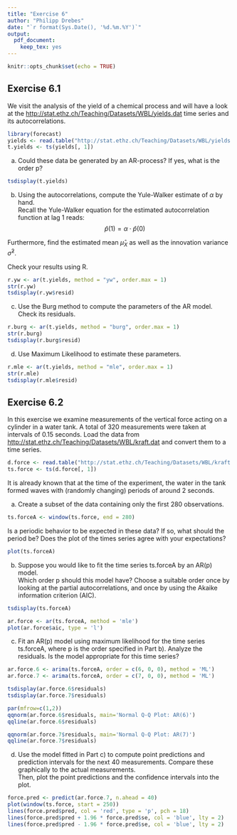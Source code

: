 ```yaml
---
title: "Exercise 6"
author: "Philipp Drebes"
date: "`r format(Sys.Date(), '%d.%m.%Y')`"
output:
  pdf_document:
    keep_tex: yes
---
```


```r
knitr::opts_chunk$set(echo = TRUE)
```

## Exercise 6.1

We visit the analysis of the yield of a chemical process and will have a look at the <http://stat.ethz.ch/Teaching/Datasets/WBL/yields.dat> time series and its autocorrelations.

```r
library(forecast)
yields <- read.table("http://stat.ethz.ch/Teaching/Datasets/WBL/yields.dat", header = FALSE)
t.yields <- ts(yields[, 1])
```

a)  Could these data be generated by an AR-process? If yes, what is the order p?

```r
tsdisplay(t.yields)
```

\textcolor{blue}{It could be an AR(p) process as the ACF has an exponential decay. The PACF has no significant values after lag 1, so we assume $p=1$.}

b)  Using the autocorrelations, compute the Yule-Walker estimate of $\alpha$ by hand.\
    Recall the Yule-Walker equation for the estimated autocorrelation function at lag 1 reads: $$\hat{p}(1) = \alpha \cdot \hat{p}(0)$$

Furthermore, find the estimated mean $\hat{\mu}_X$ as well as the innovation variance $\hat{\sigma}^2$.

Check your results using R.

```r
r.yw <- ar(t.yields, method = "yw", order.max = 1)
str(r.yw)
tsdisplay(r.yw$resid)
```

\textcolor{blue}{$\alpha$ is estimated at $\alpha =-0.39$.}

c)  Use the Burg method to compute the parameters of the AR model. Check its residuals.

```r
r.burg <- ar(t.yields, method = "burg", order.max = 1)
str(r.burg)
tsdisplay(r.burg$resid)
```

\textcolor{blue}{The autocorrelations of the residuals lie inside the confidence band. The residuals are stationary. $\alpha$ is estimated at $\alpha =-0.407$.}

d)  Use Maximum Likelihood to estimate these parameters.

```r
r.mle <- ar(t.yields, method = "mle", order.max = 1)
str(r.mle)
tsdisplay(r.mle$resid)
```

\textcolor{blue}{The autocorrelations of the residuals lie inside the confidence band. The residuals are stationary. $\alpha$ is estimated at $\alpha =-0.419$.}

## Exercise 6.2

In this exercise we examine measurements of the vertical force acting on a cylinder in a water tank. A total of 320 measurements were taken at intervals of 0.15 seconds. Load the data from <http://stat.ethz.ch/Teaching/Datasets/WBL/kraft.dat> and convert them to a time series.

```r
d.force <- read.table("http://stat.ethz.ch/Teaching/Datasets/WBL/kraft.dat", header = FALSE)
ts.force <- ts(d.force[, 1])
```

It is already known that at the time of the experiment, the water in the tank formed waves with (randomly changing) periods of around 2 seconds.

a)  Create a subset of the data containing only the first 280 observations.

```r
ts.forceA <- window(ts.force, end = 280)
```

Is a periodic behavior to be expected in these data? If so, what should the period be? Does the plot of the times series agree with your expectations?

\textcolor{blue}{Yes, a periodic behavior is expected, as the water in the tank forms waves. It is expected that the pressure on the cylinder increases and decreases with the pattern of the waves.}

```r
plot(ts.forceA)
```

b)  Suppose you would like to fit the time series ts.forceA by an AR(p) model.\
    Which order p should this model have? Choose a suitable order once by looking at the partial autocorrelations, and once by using the Akaike information criterion (AIC).

```r
tsdisplay(ts.forceA)

ar.force <- ar(ts.forceA, method = 'mle')
plot(ar.force$aic, type = 'l')
```

\textcolor{blue}{The PACF has no significant values after a lag of 6. We could assume that this is the order of the AR(p) process. In the AIC with the method MLE we observe the lowest value at lag 7. When fitting a model in step c) we will therefore compare the models with $p=6$ and $p=7$ and then decide which one has the better fit.}

c)  Fit an AR(p) model using maximum likelihood for the time series ts.forceA, where p is the order specified in Part b). Analyze the residuals. Is the model appropriate for this time series?

```r
ar.force.6 <- arima(ts.forceA, order = c(6, 0, 0), method = 'ML')
ar.force.7 <- arima(ts.forceA, order = c(7, 0, 0), method = 'ML')

tsdisplay(ar.force.6$residuals)
tsdisplay(ar.force.7$residuals)
```

\textcolor{blue}{Just by comparing the residuals of the models fit with order 6 vs order 7, we cannot clearly conclude which model has the more optimal fit.}

```r
par(mfrow=c(1,2))
qqnorm(ar.force.6$residuals, main='Normal Q-Q Plot: AR(6)')
qqline(ar.force.6$residuals)

qqnorm(ar.force.7$residuals, main='Normal Q-Q Plot: AR(7)')
qqline(ar.force.7$residuals)
```

\textcolor{blue}{The model of order 7 does appear to fit a little better as the dots in the upper right corder of the Q-Q plot align a little better with the line. However, the difference between order 6 and 7 is miniscule. Going forward we will now use the model with order 7.}

d)  Use the model fitted in Part c) to compute point predictions and prediction intervals for the next 40 measurements. Compare these graphically to the actual measurements.\
    Then, plot the point predictions and the confidence intervals into the plot.

```r
force.pred <- predict(ar.force.7, n.ahead = 40)
plot(window(ts.force, start = 250))
lines(force.pred$pred, col = 'red', type = 'p', pch = 18)
lines(force.pred$pred + 1.96 * force.pred$se, col = 'blue', lty = 2)
lines(force.pred$pred - 1.96 * force.pred$se, col = 'blue', lty = 2)
```

\textcolor{blue}{The predicted values are relatively close to the actual measurements. Depending on the actual use-case, this could be considered a usable fit. It could be however argued, that the confidence interval is quite wide and predictions are to be interpreted with caution.}
